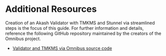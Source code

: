 # Additional Resources

Creation of an Akash Validator with TMKMS and Stunnel via streamlined steps is the focus of this guide.  For further information and details, reference the following GitHub repository maintained by the creators of the Omnibus project.

* [Validator and TMKMS via Omnibus source code](https://github.com/ovrclk/cosmos-omnibus/tree/09679171d513586b5e1a9aafe73db55ebdbf5098/\_examples/validator-and-tmkms)
